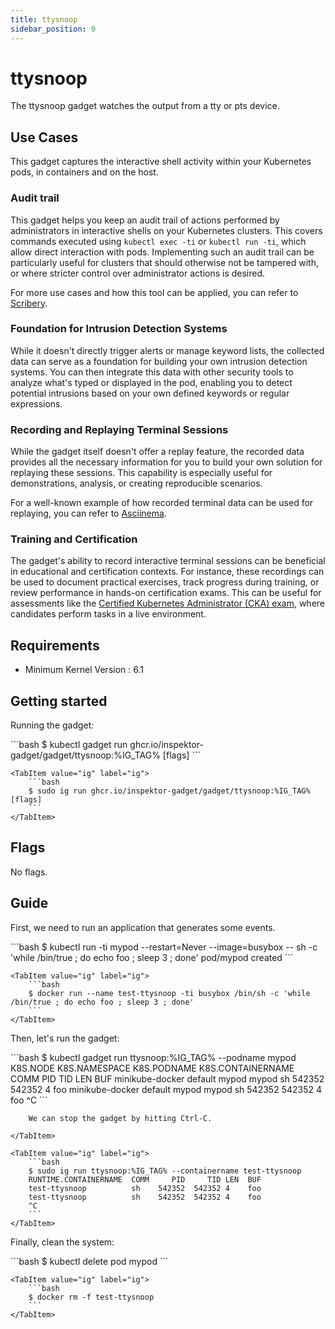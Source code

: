 ```yaml
---
title: ttysnoop
sidebar_position: 0
---
```



# ttysnoop

The ttysnoop gadget watches the output from a tty or pts device.

## Use Cases

This gadget captures the interactive shell activity within your Kubernetes
pods, in containers and on the host.

### Audit trail

This gadget helps you keep an audit trail of actions performed by
administrators in interactive shells on your Kubernetes clusters. This covers
commands executed using `kubectl exec -ti` or `kubectl run -ti`, which allow
direct interaction with pods. Implementing such an audit trail can be
particularly useful for clusters that should otherwise not be tampered with,
or where stricter control over administrator actions is desired.

For more use cases and how this tool can be applied, you can refer to
[Scribery](https://scribery.github.io/).

### Foundation for Intrusion Detection Systems

While it doesn't directly trigger alerts or manage keyword lists, the
collected data can serve as a foundation for building your own intrusion
detection systems. You can then integrate this data with other security tools
to analyze what's typed or displayed in the pod, enabling you to detect
potential intrusions based on your own defined keywords or regular expressions.

### Recording and Replaying Terminal Sessions

While the gadget itself doesn't offer a replay feature, the recorded data
provides all the necessary information for you to build your own solution for
replaying these sessions. This capability is especially useful for
demonstrations, analysis, or creating reproducible scenarios.

For a well-known example of how recorded terminal data can be used for
replaying, you can refer to [Asciinema](https://asciinema.org/).

### Training and Certification

The gadget's ability to record interactive terminal sessions can be beneficial
in educational and certification contexts. For instance, these recordings can
be used to document practical exercises, track progress during training, or
review performance in hands-on certification exams. This can be useful for
assessments like the [Certified Kubernetes Administrator (CKA)
exam](https://training.linuxfoundation.org/certification/certified-kubernetes-administrator-cka/),
where candidates perform tasks in a live environment.

## Requirements

- Minimum Kernel Version : 6.1

## Getting started

Running the gadget:

<Tabs groupId="env">
    <TabItem value="kubectl-gadget" label="kubectl gadget">
        ```bash
        $ kubectl gadget run ghcr.io/inspektor-gadget/gadget/ttysnoop:%IG_TAG% [flags]
        ```
    </TabItem>

    <TabItem value="ig" label="ig">
        ```bash
        $ sudo ig run ghcr.io/inspektor-gadget/gadget/ttysnoop:%IG_TAG% [flags]
        ```
    </TabItem>
</Tabs>

## Flags

No flags.

## Guide

First, we need to run an application that generates some events.

<Tabs groupId="env">
    <TabItem value="kubectl-gadget" label="kubectl gadget">
        ```bash
        $ kubectl run -ti mypod --restart=Never --image=busybox -- sh -c 'while /bin/true ; do echo foo ; sleep 3 ; done'
        pod/mypod created
        ```
    </TabItem>

    <TabItem value="ig" label="ig">
        ```bash
        $ docker run --name test-ttysnoop -ti busybox /bin/sh -c 'while /bin/true ; do echo foo ; sleep 3 ; done'
        ```
    </TabItem>
</Tabs>

Then, let's run the gadget:

<Tabs groupId="env">
    <TabItem value="kubectl-gadget" label="kubectl gadget">
        ```bash
        $ kubectl gadget run ttysnoop:%IG_TAG% --podname mypod
        K8S.NODE          K8S.NAMESPACE  K8S.PODNAME  K8S.CONTAINERNAME  COMM     PID     TID LEN  BUF
        minikube-docker   default        mypod        mypod              sh    542352  542352 4    foo
        minikube-docker   default        mypod        mypod              sh    542352  542352 4    foo
        ^C
        ```

        We can stop the gadget by hitting Ctrl-C.

    </TabItem>

    <TabItem value="ig" label="ig">
        ```bash
        $ sudo ig run ttysnoop:%IG_TAG% --containername test-ttysnoop
        RUNTIME.CONTAINERNAME  COMM     PID     TID LEN  BUF
        test-ttysnoop          sh    542352  542352 4    foo
        test-ttysnoop          sh    542352  542352 4    foo
        ^C
        ```
    </TabItem>
</Tabs>

Finally, clean the system:

<Tabs groupId="env">
    <TabItem value="kubectl-gadget" label="kubectl gadget">
        ```bash
        $ kubectl delete pod mypod
        ```
    </TabItem>

    <TabItem value="ig" label="ig">
        ```bash
        $ docker rm -f test-ttysnoop
        ```
    </TabItem>
</Tabs>
